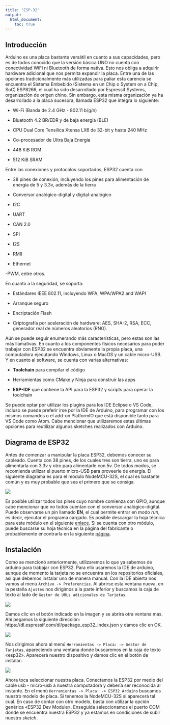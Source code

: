 ```yaml
---
title: "ESP-32"
output:
  html_document:
    toc: true
---
```


## Introducción

Arduino es una placa bastante versátil en cuanto a sus capacidades, pero es de todos conocido que la versión básica UNO no cuenta con conectividad WiFi ni Bluetooth de forma nativa. Esto nos obliga a adquirir hardware adicional que nos permita expandir la placa. Entre una de las opciones tradicionalmente más utilizadas para paliar esta carencia se encuentra el Sistema Embebido (Sistema en un Chip o System on a Chip, SoC) ESP8266, el cual ha sido desarrollado por Espressif Systems, organización de origen chino. Sin embargo, esta misma organización ya ha desarrollado a la placa sucesora, llamada ESP32 que integra lo siguiente: 

- Wi-Fi (Banda de 2.4 GHz - 802.11 b/g/n)

- Bluetooth 4.2 BR/EDR y de baja energía (BLE)

- CPU Dual Core Tensilica Xtensa LX6 de 32-bit y hasta 240 MHz

- Co-procesador de Ultra Baja Energía

- 448 KiB ROM

- 512 KiB SRAM

Entre las conexiones y protocolos soportados, ESP32 cuenta con

- 38 pines de conexión, incluyendo los pines para alimentación de energía de 5 y 3.3v, además de la tierra

- Conversor analógico-digital y digital-analógico

- I2C

- UART

- CAN 2.0

- SPI

- I2S

- RMII

- Ethernet

-PWM, entre otros.

En cuanto a la seguridad, se soporta:

- Estándares IEEE 802.11, incluyendo WFA, WPA/WPA2 and WAPI

- Arranque seguro

- Encriptación Flash

- Criptografía por aceleración de hardware: AES, SHA-2, RSA, ECC, generador real de números aleatorios (RNG).

Aún se puede seguir enumerando más características, pero estas son las más llamativas. En cuanto a los componentes físicos necesarios para poder trabajar con ESP32 se encuentra obviamente la propia placa, una computadora ejecutando Windows, Linux o MacOS y un cable micro-USB. Y en cuanto al software, se cuenta con varias alternativas: 

- __Toolchain__ para compilar el código

- Herramientas como CMake y Ninja para construir las apps

- __ESP-IDF__ que contiene la API para la ESP32 y scripts para operar la toolchain

Se puede optar por utilizar los plugins para los IDE Eclipse o VS Code, incluso se puede preferir irse por la IDE de Arduino, para programar con los mismos comandos o el add-on PlatformIO que está disponible tanto para VS Code como Atom. Cabe mencionar que utilizaremos estas últimas opciones para reutilizar algunos sketches realizados con Arduino.

## Diagrama de ESP32

Antes de comenzar a manipular la placa ESP32, debemos conocer su cableado. Cuenta con 38 pines, de los cuales tres son tierra, uno es para alimentarla con 3.3v y otro para alimentarle con 5v. De todos modos, se recomienda utilizar el puerto micro-USB para proveerle de energía. El siguiente diagrama es para el módulo NodeMCU-32S, el cual es bastante común y es muy probable que sea el primero que se consiga.

![](images/104-erp32-01.png)

Es posible utilizar todos los pines cuyo nombre comienza con GPIO, aunque cabe mencionar que no todos cuentan con el conversor analógico-digital. Puede observarse un pin llamado __EN__, el cual permite entrar en modo _run_, es decir, ejecutar el programa cargado. Es posible descargar la hoja técnica para este módulo en el siguiente  [enlace](https://www.electrosoftcloud.com/wp-content/uploads/2021/04/esp32-wroom-32_datasheet_en.pdf). Si se cuenta con otro módulo, puede buscarse su hoja técnica en la página del fabricante o probablemente encontrarla en la siguiente [página](https://www.espressif.com/en/support/documents/technical-documents).

## Instalación

Como se mencionó anteriormente, utilizaremos lo que ya sabemos de arduino para trabajar con ESP32. Para ello usaremos la IDE de arduino, aunque de momento la tarjeta no se encuentra en los repositorios oficiales, así que debemos instalar uno de manera manual. Con la IDE abierta nos vamos al menú `Archivo -> Preferencias`. Al abrirse esta ventana nueva, en la pestaña `Ajustes` nos dirigimos a la parte inferior y buscamos la caja de texto al lado de `Gestor de URLs adicionales de Tarjetas`. 

![](images/105-esp32-02.png)

Damos clic en el botón indicado en la imagen y se abrirá otra ventana más. Ahí pegamos la siguiente dirección: https://dl.espressif.com/dl/package_esp32_index.json y damos clic en OK.

![](images/106-esp32-03.png)

Nos dirigimos ahora al menú `Herramientas -> Placa: -> Gestor de Tarjetas`, apareciendo una ventana donde buscaremos en la caja de texto «esp32». Aparecerá nuestro dispositivo y damos clic en el botón de instalar:

![](images/108-esp32-05.png)

Ahora toca seleccionar nuestra placa. Conectamos la ESP32 por medio del cable usb - micro-usb a nuestra computadora y debería ser reconocida al instante. En el menú `Herramientas -> Placa: -> ESP32 Arduino` buscamos nuestro modelo de placa. Si tenemos la NodeMCU-32S sí aparecerá tal cual. En caso de contar con otro modelo, basta con utilizar la opción genérica «ESP32 Dev Module». Enseguida seleccionamos el puerto COM donde se encuentra nuestra ESP32 y ya estamos en condiciones de subir nuestro _sketch_.








